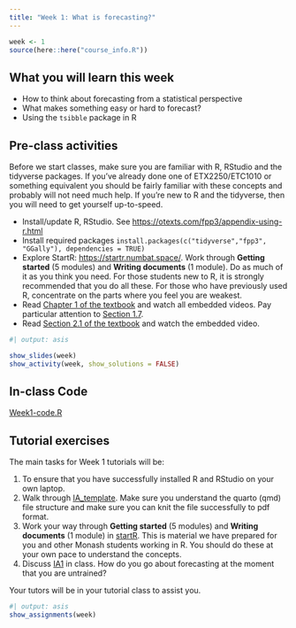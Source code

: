```yaml
---
title: "Week 1: What is forecasting?"
---
```


```r
week <- 1
source(here::here("course_info.R"))
```

## What you will learn this week

* How to think about forecasting from a statistical perspective
* What makes something easy or hard to forecast?
* Using the `tsibble` package in R

## Pre-class activities

Before we start classes, make sure you are familiar with R, RStudio and the tidyverse packages. If you've already done one of ETX2250/ETC1010 or something equivalent you should be fairly familiar with these concepts and probably will not need much help. If you're new to R and the tidyverse, then you will need to get yourself up-to-speed. 

-   Install/update R, RStudio. See [https://otexts.com/fpp3/appendix-using-r.html](https://otexts.com/fpp3/appendix-using-r.html)
-   Install required packages `install.packages(c("tidyverse","fpp3", "GGally"), dependencies = TRUE)`
-   Explore StartR: [https://startr.numbat.space/](https://startr.numbat.space/). Work through **Getting started** (5 modules) and **Writing documents** (1 module). Do as much of it as you think you need. For those students new to R, it is strongly recommended that you do all these. For those who have previously used R, concentrate on the parts where you feel you are weakest.
-    Read [Chapter 1 of the textbook](http://OTexts.com/fpp3/intro.html) and watch all embedded videos. Pay particular attention to [Section 1.7](https://otexts.com/fpp3/perspective.html).
-   Read [Section 2.1 of the textbook](https://otexts.com/fpp3/tsibbles.html#tsibbles) and watch the embedded video.


```r
#| output: asis

show_slides(week)
show_activity(week, show_solutions = FALSE)
```

## In-class Code

::: {.callout appearance="minimal"}
<i class="bi bi-download"></i> [Week1-code.R](Week1-code.R){download="Week1-code.R"}
:::


## Tutorial exercises

The main tasks for Week 1 tutorials will be:

1. To ensure that you have successfully installed R and RStudio on your own laptop.
2. Walk through [IA_template](../week1/IA_template.qmd.zip). Make sure you understand the quarto (qmd) file structure and make sure you can knit the file successfully to pdf format.
3. Work your way through **Getting started** (5 modules) and **Writing documents** (1 module) in [startR](startr.numbat.space). This is material we have prepared for you and other Monash students working in R. You should do these at your own pace to understand the concepts.
4. Discuss [IA1](https://bf.numbat.space/assignments/A1.html) in class. How do you go about forecasting at the moment that you are untrained? 

Your tutors will be in your tutorial class to assist you. 

<!-- [**Check your understanding quiz**](https://learning.monash.edu/mod/quiz/view.php?id=2327331) -->

```r
#| output: asis
show_assignments(week)
```
